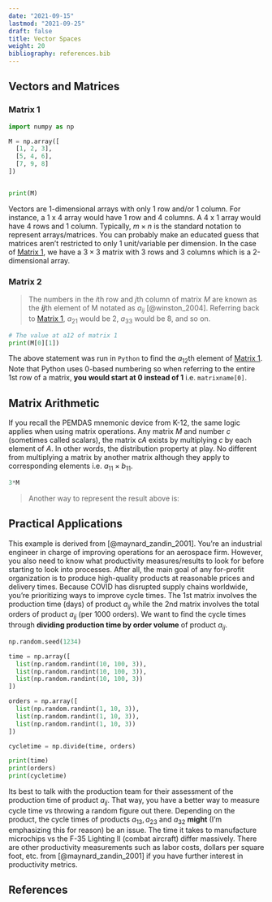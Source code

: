 ```yaml
---
date: "2021-09-15"
lastmod: "2021-09-25"
draft: false
title: Vector Spaces
weight: 20
bibliography: references.bib
---
```


## Vectors and Matrices
### Matrix 1

```python
import numpy as np

M = np.array([
  [1, 2, 3],
  [5, 4, 6],
  [7, 9, 8]
])


print(M)
```

Vectors are 1-dimensional arrays with only 1 row and/or 1 column. For instance,
a 1 x 4 array would have 1 row and 4 columns. A 4 x 1 array would have 4 rows and 
1 column. Typically, $m \times n$ is the standard notation to represent arrays/matrices.
You can probably make an educated guess that matrices aren't restricted to only
1 unit/variable per dimension. In the case of [Matrix 1], we have a $3 \times 3$
matrix with 3 rows and 3 columns which is a 2-dimensional array.

### Matrix 2

\begin{align}
  M = 
  \begin{bmatrix}
    a_{11} & a_{12} & \dots & a_{1n} \\
    a_{21} & a_{22} & \dots & a_{2n} \\
    \vdots & \vdots & \vdots & \vdots \\
    a_{m1} & a_{m2} & \dots & a_{mn}
  \end{bmatrix}
\end{align}

> The numbers in the *i*th row and *j*th column of matrix *M* are known as the 
***ij***th element of M notated as $a_{ij}$ [@winston_2004]. Referring back to [Matrix 1], 
$a_{21}$ would be 2, $a_{33}$ would be 8, and so on.

```python
# The value at a12 of matrix 1
print(M[0][1])
```

The above statement was run in `Python` to find the $a_{12}$th element of [Matrix 1]. 
Note that Python uses 0-based numbering so when referring to the entire 1st row 
of a matrix, **you would start at 0 instead of 1** i.e. `matrixname[0]`.

## Matrix Arithmetic

If you recall the PEMDAS mnemonic device from K-12, the same logic applies when 
using matrix operations. Any matrix $M$ and number $c$ (sometimes called scalars),
the matrix $cA$ exists by multiplying $c$ by each element of $A$. In other words,
the distribution property at play. No different from multiplying a matrix by
another matrix although they apply to corresponding elements i.e. $a_{11} \times b_{11}$.

```python
3*M
```

> Another way to represent the result above is: 
\begin{align}
  \begin{bmatrix}
    3 & 3 & 3 \\
    3 & 3 & 3 \\
    3 & 3 & 3
  \end{bmatrix}
  \times 
  \begin{bmatrix}
    1 & 2 & 3 \\
    5 & 4 & 6 \\
    7 & 9 & 8
  \end{bmatrix}
\end{align}

## Practical Applications

This example is derived from [@maynard_zandin_2001]. You're an industrial 
engineer in charge of improving operations for an aerospace firm. However,
you also need to know what productivity measures/results to look for before
starting to look into processes. After all, the main goal of any for-profit 
organization is to produce high-quality products at reasonable prices and 
delivery times. Because COVID has disrupted supply chains worldwide, you're 
prioritizing ways to improve cycle times. The 1st matrix involves 
the production time (days) of product $a_{ij}$ while the 2nd matrix 
involves the total orders of product $a_{ij}$ (per 1000 orders). We want to 
find the cycle times through **dividing production time by order volume** of product $a_{ij}$. 

```python
np.random.seed(1234)

time = np.array([
  list(np.random.randint(10, 100, 3)),
  list(np.random.randint(10, 100, 3)),
  list(np.random.randint(10, 100, 3))
])

orders = np.array([
  list(np.random.randint(1, 10, 3)),
  list(np.random.randint(1, 10, 3)),
  list(np.random.randint(1, 10, 3))
])

cycletime = np.divide(time, orders)

print(time)
print(orders)
print(cycletime)
```

Its best to talk with the production team for their assessment of the production
time of product $a_{ij}$. That way, you have a better way to measure cycle time
vs throwing a random figure out there. Depending on the product, the cycle times
of products $a_{13}, a_{23}$ and $a_{32}$ **might** (I'm emphasizing this for 
reason) be an issue. The time it takes to manufacture microchips vs the F-35
Lighting II (combat aircraft) differ massively. There are other productivity
measurements such as labor costs, dollars per square foot, etc. from
[@maynard_zandin_2001] if you have further interest in productivity metrics.

## References